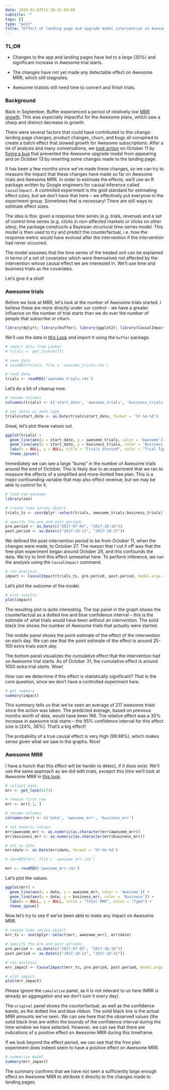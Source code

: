 ```yaml
---
date: 2018-01-03T11:38:42-04:00
subtitle: ""
tags: []
type: "post"
title: "Effect of landing page and upgrade modal intervention on Awesome MRR"
---
```


### TL;DR

 - Changes to the app and landing pages have led to a large (30%) and significant increase in Awesome trial starts.
 
 - The changes have not yet made any detectable effect on Awesome MRR, which still stagnates. 
 
 - Awesome trialists still need time to convert and finish trials.
 
### Background
Back in September, Buffer experienced a period of relatively low [MRR growth](https://github.com/bufferapp/buffer-analysis/blob/master/deliverables/september_mrr_analysis.md). This was especially impactful for the Awesome plans, which saw a sharp and distinct decrease in growth. 

There were several factors that could have contributed to this change: landing page changes, product changes, churn, and bugs all conspired to create a batch effect that slowed growth for Awesome subscriptions. After a lot of analysis and many conversations, we [took action](https://paper.dropbox.com/doc/Meeting-notes-Awesome-trial-decline-Landing-page-changes-cR1SIYptglsspqVOnN0He) on October 11 by [fixing a bug](https://buffer.slack.com/archives/C14F676AZ/p1507709680000379?thread_ts=1507624638.000063&cid=C14F676AZ) that prevented the Awesome upgrade modal from appearing and on October 13 by reverting some changes made to the landing page.

It has been a few months since we've made these changes, so we can try to measure the impact that these changes have made so far on Awesome trials and Awesome MRR. In order to estimate the effects, we'll use an R package written by Google engineers for causal inference called `CausalImpact`. A controlled experiment is the gold standard for estimating effect sizes, but we don't have that here -- we effectively put everyone in the experiment group. Sometimes that is necessary! There are still ways to estimate effect sizes.

The idea is this: given a response time series (e.g. trials, revenue) and a set of control time series (e.g. clicks in non-affected markets or clicks on other sites), the package constructs a Bayesian structural time-series model. This model is then used to try and predict the counterfactual, i.e. how the response metric would have evolved after the intervention if the intervention had never occurred. 

The model assumes that the time series of the treated unit can be explained in terms of a set of covariates which were themselves not affected by the intervention whose causal effect we are interested in. We'll use time and business trials as the covariates.

Let's give it a shot!

### Awesome trials
Before we look at MRR, let's look at the number of Awesome trials started. I believe these are more directly under our control - we have a greater influence on the number of trial starts than we do over the number of people that subscribe or churn.

```r
library(dplyr); library(buffer); library(ggplot2); library(CausalImpact); library(hrbrthemes)
```

We'll use the data in [this Look](https://looker.buffer.com/looks/4171) and import it using the `buffer` package.

```r
# import data from Looker
# trials <- get_look(4171)
```

```r
# save data
# saveRDS(trials, file = 'awesome_trials.rds')

# read data
trials <- readRDS('awesome_trials.rds')
```

Let's do a bit of cleanup now.

```r
# rename columns
colnames(trials) <- c('start_date', 'awesome_trials', 'business_trials')

# set dates as date type
trials$start_date <- as.Date(trials$start_date, format = '%Y-%m-%d')
```

Great, let's plot these values out.

```r
ggplot(trials) +
  geom_line(aes(x = start_date, y = awesome_trials, color = 'Awesome')) +
  geom_line(aes(x = start_date, y = business_trials, color = 'Business')) +
  labs(x = NULL, y = NULL, title = "Trials Started", color = "Trial Type") +
  theme_ipsum()
```

Immediately we can see a large "bump" in the number of Awesome trials around the end of October. This is likely due to an experiment that we ran to measure the effects of a simplified and more-limited free plan. This is a major confounding variable that may also effect revenue, but we may be able to control for it.

```r
# load zoo package
library(zoo)

# create time series object
trials_ts <- zoo(dplyr::select(trials, awesome_trials:business_trials), trials$start_date)

# specify the pre and post periods
pre.period <- as.Date(c("2017-07-04", "2017-10-10"))
post.period <- as.Date(c("2017-10-11", "2017-10-27"))
```

We defined the post-intervention period to be from October 11, when the changes were made, to October 27. The reason that I cut it off was that the free plan experiment began around October 26, and this confounds the data. We try to limit this effect somewhat here. To perform inference, we run the analysis using the `CausalImpact` command.

```r
# run analysis
impact <- CausalImpact(trials_ts, pre.period, post.period, model.args = list(niter = 5000, nseasons = 7))
```

Let's plot the outcome of the model.

```r
# plot results
plot(impact)
```

The resulting plot is quite interesting. The top panel in the graph shows the counterfactual as a dotted line and blue confidence interval -- this is the estimate of what trials would have been _without an intervention_. The solid black line shows the number of Awesome trials that actually were started.

The middle panel shows the point estimate of the effect of the intervention on each day. We can see that the point estimate of the effect is around 25-100 extra trials _each day_.

The bottom panel visualizes the cumulative effect that the intervention had on Awesome trial starts. As of October 31, the cumulative effect is around 1000 extra trial starts. Wow! 

How can we determine if this effect is statistically significant? That is the core question, since we don't have a controlled experiment here. 

```r
# get summary
summary(impact)
```

This summary tells us that we've seen an average of 217 awesome trials since the action was taken. The predicted average, based on previous months worth of data, would have been 166. The relative effect was a 30% increase in awesome trial starts -- the 95% confidence interval for this effect size is [24%, 36%]. That's a big effect!

The probability of a true causal effect is very high (99.98%), which makes sense given what we saw in the graphs. Nice! 

### Awesome MRR
I have a hunch that this effect will be harder to detect, if it does exist. We'll use the same approach as we did with trials, excepct this time we'll look at Awesome MRR in [this look](https://looker.buffer.com/looks/4173). 

```r
# collect data
mrr <- get_look(4173)

# remove first row
mrr <- mrr[-1, ]

# rename columns
colnames(mrr) <- c('date', 'awesome_mrr', 'business_mrr')

# set numeric values
mrr$awesome_mrr <- as.numeric(as.character(mrr$awesome_mrr))
mrr$business_mrr <- as.numeric(as.character(mrr$business_mrr))

# set as date
mrr$date <- as.Date(mrr$date, format = '%Y-%m-%d')
```

```r
# saveRDS(mrr, file = 'awesome_mrr.rds')

mrr <- readRDS('awesome_mrr.rds')
```

Let's plot the values.

```r
ggplot(mrr) +
  geom_line(aes(x = date, y = awesome_mrr, color = 'Awesome')) +
  geom_line(aes(x = date, y = business_mrr, color = 'Business')) +
  labs(x = NULL, y = NULL, title = "Total MRR", color = "Type") +
  theme_ipsum()
```

Now let's try to see if we've been able to make any impact on Awesome MRR. 

```r
# create time series object
mrr_ts <- zoo(dplyr::select(mrr, awesome_mrr), mrr$date)

# specify the pre and post periods
pre.period <- as.Date(c("2017-07-05", "2017-10-10"))
post.period <- as.Date(c("2017-10-11", "2017-10-31"))

# run analysis
mrr_impact <- CausalImpact(mrr_ts, pre.period, post.period, model.args = list(niter = 5000, nseasons = 7))

# plot impact
plot(mrr_impact)
```

Please ignore the `cumulative` panel, as it is not relevant to us here (MRR is already an aggregation and we don't sum it every day). 

The `original` panel shows the counterfactual, as well as the confidence bands, as the dotted line and blue ribbon. The solid black line is the actual MRR amounts we've seen. We can see here that the observed values (the solid black line) are within the bounds of the confidence interval during the time window we have selected. However, we can see that there are indications of a positive effect on Awesome MRR during  this timeframe. 

If we look beyond the effect period, we can see that the free plan experiment does indeed seem to have a positive effect on Awesome MRR.

```r
# summarise model
summary(mrr_impact)
```

The summary confirms that we have not seen a sufficiently large enough effect on Awesome MRR to attribute it directly to the changes made to landing pages.
